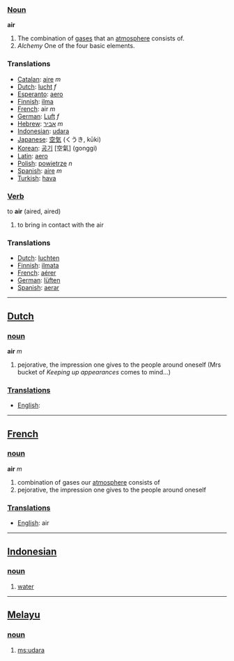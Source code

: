 ===[[Noun]]===
'''air'''

# The combination of [[gas]]es that an [[atmosphere]] consists of.
# ''Alchemy'' One of the four basic elements.

===Translations===
*[[Catalan]]: [[aire]] ''m''
*[[Dutch]]: [[lucht]] ''f''
*[[Esperanto]]: [[aero]]
*[[Finnish]]: [[ilma]]
*[[French]]: air ''m''
*[[German]]: [[Luft]] ''f''
*[[Hebrew]]: [[אביר]] ''m''
*[[Indonesian]]: [[udara]]
*[[Japanese]]: [[空気]] (くうき, kūki)
*[[Korean]]: [[공기]] [空氣] (gonggi)
*[[Latin]]: [[aero]]
*[[Polish]]: [[powietrze]] ''n''
*[[Spanish]]: [[aire]] ''m''
*[[Turkish]]: [[hava]]

===[[Verb]]===
to '''air''' (aired, aired)

# to bring in contact with the air

===Translations===
*[[Dutch]]: [[luchten]]
*[[Finnish]]: [[ilmata]]
*[[French]]: [[aérer]]
*[[German]]: [[lüften]]
*[[Spanish]]: [[aerar]]

----

==[[Dutch]]==

===[[noun]]===
'''air''' ''m''

# pejorative, the impression one gives to the people around oneself (Mrs bucket of ''Keeping up appearances'' comes to mind...)

===[[Translation]]s===
*[[English]]: [[]]

----

==[[French]]==

===[[noun]]===
'''air''' ''m''

# combination of gases our [[atmosphere]] consists of
# pejorative, the impression one gives to the people around oneself

===[[Translation]]s===
*[[English]]: air

----

==[[Indonesian]]==

===[[noun]]===

#[[water]]

----

==[[Melayu]]==

===[[noun]]===

#[[ms:udara]]